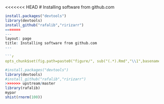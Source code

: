 <<<<<<< HEAD
# Installing software from github.com

```r
install.packages("devtools")
library(devtools)
install_github("rafalib","ririzarr")
=======
---
layout: page
title: Installing software from github.com
---

```r
opts_chunk$set(fig.path=paste0("figure/", sub("(.*).Rmd","\\1",basename(knitr:::knit_concord$get('infile'))), "-"))
```


```r
#install.packages("devtools")
library(devtools)
#install_github("rafalib","ririzarr")
>>>>>>> upstream/master
library(rafalib)
mypar
shist(rnorm(100))
```

